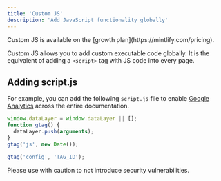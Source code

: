 ```yaml
---
title: 'Custom JS'
description: 'Add JavaScript functionality globally'
---
```


<Check>
  Custom JS is available on the [growth plan](https://mintlify.com/pricing).
</Check>

Custom JS allows you to add custom executable code globally. It is the equivalent of adding a `<script>` tag with JS code into every page.

## Adding script.js

For example, you can add the following `script.js` file to enable [Google Analytics](https://marketingplatform.google.com/about/analytics) across the entire documentation.

```js
window.dataLayer = window.dataLayer || [];
function gtag() {
  dataLayer.push(arguments);
}
gtag('js', new Date());

gtag('config', 'TAG_ID');
```

<Warning>
  Please use with caution to not introduce security vulnerabilities.
</Warning>
